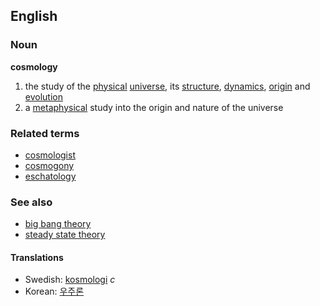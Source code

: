 ==English==
===Noun===
{{wikipedia}}
'''cosmology'''
# the study of the [[physical]] [[universe]], its [[structure]], [[dynamics]], [[origin]] and [[evolution]]
# a [[metaphysical]] study into the origin and nature of the universe
===Related terms===
*[[cosmologist]]
*[[cosmogony]]
*[[eschatology]]
===See also===
*[[big bang theory]]
*[[steady state theory]]
====Translations====
*Swedish: [[kosmologi]] ''c''
*Korean: [[우주론]]